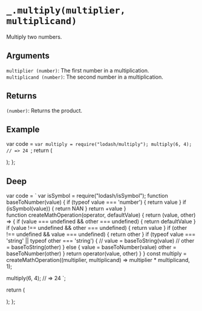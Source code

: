 # `_.multiply(multiplier, multiplicand)`

Multiply two numbers.

## Arguments

`multiplier (number)`: The first number in a multiplication.  
`multiplicand (number)`: The second number in a multiplication.

## Returns

`(number)`: Returns the product.

## Example


  var code = `var multiply = require("lodash/multiply");
multiply(6, 4);
// => 24
`;
  return (
    <div>
      <Embed source={code} />
    </div>
  );
};

<Demo />

## Deep

  var code = `
var isSymbol = require("lodash/isSymbol");
function baseToNumber(value) {
  if (typeof value === 'number') {
    return value
  }
  if (isSymbol(value)) {
    return NAN
  }
  return +value
}  
function createMathOperation(operator, defaultValue) {
  return (value, other) => {
    if (value === undefined && other === undefined) {
      return defaultValue
    }
    if (value !== undefined && other === undefined) {
      return value
    }
    if (other !== undefined && value === undefined) {
      return other
    }
    if (typeof value === 'string' || typeof other === 'string') {
      // value = baseToString(value)
      // other = baseToString(other)
    }
    else {
      value = baseToNumber(value)
      other = baseToNumber(other)
    }
    return operator(value, other)
  }
}
const multiply = createMathOperation((multiplier, multiplicand) => multiplier * multiplicand, 1);

multiply(6, 4);
// => 24
`;

return (

<div>
  <Embed source={code} />
</div>
); 
};

<DeepDemo />
